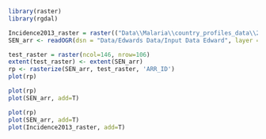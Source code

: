 
```r
library(raster)
library(rgdal)

Incidence2013_raster = raster(("Data\\Malaria\\country_profiles_data\\2015_Nature_Africa_Incidence_SEN_2013.tiff"))
SEN_arr <- readOGR(dsn = "Data/Edwards Data/Input Data Edward", layer = "senegal_arr_2014_wgs")

test_raster = raster(ncol=146, nrow=106)
extent(test_raster) <- extent(SEN_arr)
rp <- rasterize(SEN_arr, test_raster, 'ARR_ID')
plot(rp)
```

```r
plot(rp)
plot(SEN_arr, add=T)

```

```r
plot(rp)
plot(SEN_arr, add=T)
plot(Incidence2013_raster, add=T)
```

```r

```

